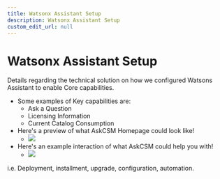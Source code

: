 ```yaml
---
title: Watsonx Assistant Setup
description: Watsonx Assistant Setup
custom_edit_url: null
---
```


# Watsonx Assistant Setup

Details regarding the technical solution on how we configured Watsons Assistant to enable Core capabilities. 
- Some examples of Key capabilities are:
    - Ask a Question
    - Licensing Information
    - Current Catalog Consumption
- Here's a preview of what AskCSM Homepage could look like!
    - ![](../../assets/screenshots/AskCSM_preview.png)
- Here's an example interaction of what AskCSM could help you with!
    - ![](../../assets/screenshots/AskCSM_interaction_preview.png)


i.e. Deployment, installment, upgrade, configuration, automation.
